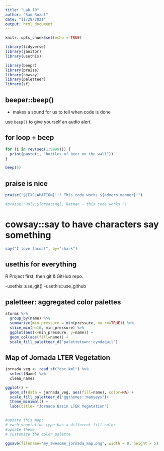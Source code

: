 ```yaml
---
title: "Lab 10"
author: "Sam Rozal"
date: "11/29/2021"
output: html_document
---
```


```r
knitr::opts_chunk$set(echo = TRUE)

library(tidyverse)
library(janitor)
library(usethis)

library(beepr)
library(praise)
library(cowsay)
library(paletteer)
library(sf)

```

## beeper::beep()
- makes a sound for us to tell when code is done

use `beep()` to give yourself an audio alert

## for loop + beep

```r
for (i in rev(seq(1:9999))) {
  print(paste(i, "bottles of beer on the wall"))
}

beep(5)
```

## praise is nice 

```r
praise("${EXCLAMATION}!!! This code works ${adverb_manner}!")

#praise("Holy ${creating}, Batman - this code works ")
```
# cowsay::say to have characters say something 

```r
say("I love tacos!", by="shark")
```
## usethis for everything 

R Project first, then git & GitHub repo. 

-usethis::use_git()
-usethis::use_github


## paletteer: aggregated color palettes

```r
storms %>% 
  group_by(name) %>% 
  summarize(min_pressure = min(pressure, na.rm=TRUE)) %>% 
  slice_min(n=10, min_pressure) %>% 
  ggplot(aes(x=min_pressure, y=name)) +
  geom_col(aes(fill=name)) +
  scale_fill_paletteer_d("palettetown::cyndaquil")
```

## Map of Jornada LTER Vegetation

```r
jornada_veg <- read_sf("doc.kml") %>% 
  select(Name) %>% 
  clean_names

ggplot() + 
  geom_sf(data = jornada_veg, aes(fill=name), color=NA) +
  scale_fill_paletteer_d("ggthemes::manyeys")+
  theme_minimal() +
  labs(title= "Jornada Basin LTER Vegetation")
  

#update this map:
# each vegetation type has a different fill color
#update theme
# customize the color palette

ggsave(filename="my_awesome_jornada_map.png", width = 8, height = 5)

```

